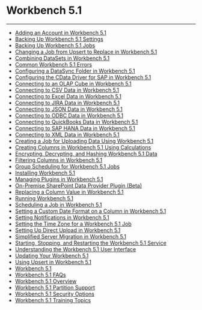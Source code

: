 


Workbench 5.1
=============
***
* [Adding an Account in Workbench 5.1](..\..\article\adding_an_account_in_workbench_51\index.qmd)
* [Backing Up Workbench 5.1 Settings](..\..\article\backing_up_workbench_51_settings\index.qmd)
* [Backing Up Workbench 5.1 Jobs](..\..\article\backing_up_workbench_51_jobs\index.qmd)
* [Changing a Job from Upsert to Replace in Workbench 5.1](..\..\article\changing_a_job_from_upsert_to_replace_in_workbench_51\index.qmd)
* [Combining DataSets in Workbench 5.1](..\..\article\combining_datasets_in_workbench_51\index.qmd)
* [Common Workbench 5.1 Errors](..\..\article\common_workbench_51_errors\index.qmd)
* [Configuring a DataSync Folder in Workbench 5.1](..\..\article\configuring_a_datasync_folder_in_workbench_51\index.qmd)
* [Configuring the CData Driver for SAP in Workbench 5.1](..\..\article\configuring_the_cdata_driver_for_sap_in_workbench_51\index.qmd)
* [Connecting to an OLAP Cube in Workbench 5.1](..\..\article\connecting_to_an_olap_cube_in_workbench_51\index.qmd)
* [Connecting to CSV Data in Workbench 5.1](..\..\article\connecting_to_csv_data_in_workbench_51\index.qmd)
* [Connecting to Excel Data in Workbench 5.1](..\..\article\connecting_to_excel_data_in_workbench_51\index.qmd)
* [Connecting to JIRA Data in Workbench 5.1](..\..\article\connecting_to_jira_data_in_workbench_51\index.qmd)
* [Connecting to JSON Data in Workbench 5.1](..\..\article\connecting_to_json_data_in_workbench_51\index.qmd)
* [Connecting to ODBC Data in Workbench 5.1](..\..\article\connecting_to_odbc_data_in_workbench_51\index.qmd)
* [Connecting to QuickBooks Data in Workbench 5.1](..\..\article\connecting_to_quickbooks_data_in_workbench_51\index.qmd)
* [Connecting to SAP HANA Data in Workbench 5.1](..\..\article\connecting_to_sap_hana_data_in_workbench_51\index.qmd)
* [Connecting to XML Data in Workbench 5.1](..\..\article\connecting_to_xml_data_in_workbench_51\index.qmd)
* [Creating a Job for Uploading Data Using Workbench 5.1](..\..\article\creating_a_job_for_uploading_data_using_workbench_51\index.qmd)
* [Creating Columns in Workbench 5.1 Using Calculations](..\..\article\creating_columns_in_workbench_51_using_calculations\index.qmd)
* [Encrypting, Decrypting, and Hashing Workbench 5.1 Data](..\..\article\encrypting_decrypting_and_hashing_workbench_51_data\index.qmd)
* [Filtering Columns in Workbench 5.1](..\..\article\filtering_columns_in_workbench_51\index.qmd)
* [Group Scheduling for Workbench 5.1 Jobs](..\..\article\group_scheduling_for_workbench_51_jobs\index.qmd)
* [Installing Workbench 5.1](..\..\article\installing_workbench_51\index.qmd)
* [Managing Plugins in Workbench 5.1](..\..\article\managing_plugins_in_workbench_51\index.qmd)
* [On-Premise SharePoint Data Provider Plugin (Beta)](..\..\article\onpremise_sharepoint_data_provider_plugin_beta\index.qmd)
* [Replacing a Column Value in Workbench 5.1](..\..\article\replacing_a_column_value_in_workbench_51\index.qmd)
* [Running Workbench 5.1](..\..\article\running_workbench_51\index.qmd)
* [Scheduling a Job in Workbench 5.1](..\..\article\scheduling_a_job_in_workbench_51\index.qmd)
* [Setting a Custom Date Format on a Column in Workbench 5.1](..\..\article\setting_a_custom_date_format_on_a_column_in_workbench_51\index.qmd)
* [Setting Notifications in Workbench 5.1](..\..\article\setting_notifications_in_workbench_51\index.qmd)
* [Setting the Time Zone for a Workbench 5.1 Job](..\..\article\setting_the_time_zone_for_a_workbench_51_job\index.qmd)
* [Setting Up Direct Upload in Workbench 5.1](..\..\article\setting_up_direct_upload_in_workbench_51\index.qmd)
* [Simplified Server Migration in Workbench 5.1](..\..\article\simplified_server_migration_in_workbench_51\index.qmd)
* [Starting, Stopping, and Restarting the Workbench 5.1 Service](..\..\article\starting_stopping_and_restarting_the_workbench_51_service\index.qmd)
* [Understanding the Workbench 5.1 User Interface](..\..\article\understanding_the_workbench_51_user_interface\index.qmd)
* [Updating Your Workbench 5.1](..\..\article\updating_your_workbench_51\index.qmd)
* [Using Upsert in Workbench 5.1](..\..\article\using_upsert_in_workbench_51\index.qmd)
* [Workbench 5.1](..\..\article\workbench_51\index.qmd)
* [Workbench 5.1 FAQs](..\..\article\workbench_51_faqs\index.qmd)
* [Workbench 5.1 Overview](..\..\article\workbench_51_overview\index.qmd)
* [Workbench 5.1 Partition Support](..\..\article\workbench_51_partition_support\index.qmd)
* [Workbench 5.1 Security Options](..\..\article\workbench_51_security_options\index.qmd)
* [Workbench 5.1 Training Topics](..\..\article\workbench_51_training_topics\index.qmd)
